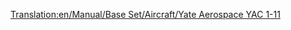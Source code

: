 [[Translation:en/Manual/Base Set/Aircraft/Yate Aerospace YAC 1-11]]

{{es/Manual/Aeronaves|Nombre=Yate Aerospace YAC 1-11
|Imagen=[[File:en/Manual/Base Set/Aircraft/BritishAerospaceBAC1-11.png|Yate Aerospace YAC 1-11]]
|Precio=65.624 € (32.812 £)
|Velocidad=947 km/h (592 mph)
|Coste-anual=7.592 € (3,796 £)
|Diseño=1963
|Duración=22
|Capacidad=95 pasajeros y 10 sacos de correo
|
|Descripción=Un avión pequeño con bajo coste de mantenimiento.
|Vida-real=British Aerospace BAC 1-11
}}
